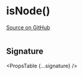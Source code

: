 
# isNode()

[Source on GitHub](https://github.com/wbkd/react-flow/blob/f919cb152dd5a92ec3b4d7e4568ffe099bc2af39/packages/react/src/utils/general.ts#L13)

```ts

```

## Signature

<PropsTable {...signature} />
